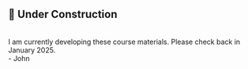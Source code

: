 ::: {.callout-caution icon=false appearance="simple"}
## 🚧 Under Construction
<br>
I am currently developing these course materials. Please check back in January 2025.
<br>
- John
:::